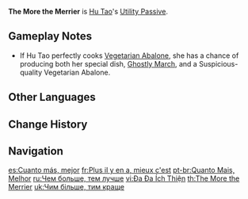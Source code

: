 {{Talent Infobox
|image         = Talent The More the Merrier.png
|character     = Hu Tao
|type          = Utility Passive
|info          = When Hu Tao cooks a dish perfectly, she has a 18% chance to receive an additional "Suspicious" dish of the same type.
|utility1      = Cooking
|utility2      = Perfect Dish Bonus Suspicious Dish Cooking
}}
'''The More the Merrier''' is [[Hu Tao]]'s [[Utility Passive]].

==Gameplay Notes==
* If Hu Tao perfectly cooks [[Vegetarian Abalone]], she has a chance of producing both her special dish, [[Ghostly March]], and a Suspicious-quality Vegetarian Abalone.
{{Talents by Category List|Perfect Dish Bonus Suspicious Dish Cooking Talents|header=identical|nottitle=The More the Merrier}}

==Other Languages==
{{Other Languages
|en      = The More the Merrier
|zhs     = 多多益善
|zhs_rm  = Duōduōyìshàn
|zht     = 多多益善
|zht_rm  = Duōduōyìshàn
|zh_tl   = The More the Better
|ja      = 多々益善
|ja_rm   = Tataekizen{{Assumed}}
|ja_tl   = The More the Better{{Sino|ja}}
|ja_note = The Japanese equivalent of the proverb is {{lang|mini=1|ja=多々益々弁ず|ja_rm=tata masumasu benzu}}.
|ko      = 다다익선
|ko_rm   = Dada'ikseon
|ko_tl   = The More the Better
|es      = Cuanto más, mejor
|es_tl   = The More, the Merrier
|fr      = Plus il y en a, mieux c'est
|fr_tl   = The More, the Better
|ru      = Чем больше, тем лучше
|ru_tl   = The More, the Merrier
|th      = The More the Merrier
|vi      = {{tt|Đa Đa Ích Thiện|多多益善}}
|vi_tl   = The More the Better{{Sino|vi}}
|de      = Je mehr, desto besser
|de_tl   = The More, the Better
|id      = The More the Merrier
|pt      = Quanto Mais, Melhor
|pt_tl   = The More, the Merrier
}}

==Change History==
{{Change History|1.3}}

==Navigation==
{{Talent Navbox|Hu Tao}}

[[es:Cuanto más, mejor]]
[[fr:Plus il y en a, mieux c'est]]
[[pt-br:Quanto Mais, Melhor]]
[[ru:Чем больше, тем лучше]]
[[vi:Đa Đa Ích Thiện]]
[[th:The More the Merrier]]
[[uk:Чим більше, тим краще]]